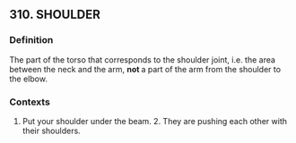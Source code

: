 ## 310. SHOULDER
### Definition
The part of the torso that corresponds to the shoulder joint, i.e. the area between the neck and the arm, <strong>not </strong>a part of the arm from the shoulder to the elbow.

### Contexts
1. Put your shoulder under the beam. 2. They are pushing each other with their shoulders.

